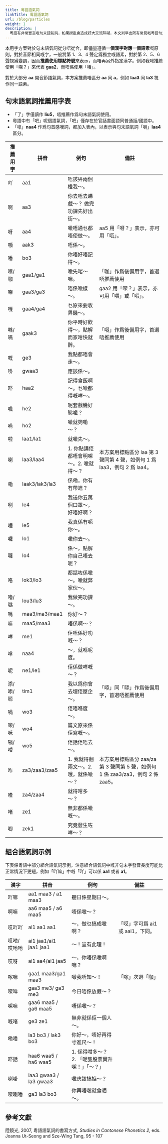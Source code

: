 ```yaml
---
title: 粵語語氣詞
linkTitle: 粵語語氣詞
url: /blog/particles
weight: 1
description: |
  粵語有非常豐富嘅句末語氣詞，如果撈亂會造成好大交流障礙，本文列舉出所有常見嘅粵語句末語氣詞同佢哋嘅推薦寫法，等大家可以寫規範粵文。
---
```



<Alert title="方案揀字原則"></Alert>

本用字方案對於句末語氣詞從分唔從合，即儘量遵循**一個漢字對應一個語素**嘅原則。對於音節相同嘅字，一般將第 1、3、4 聲定爲獨立嘅語素，對於第 2、5、6 聲視爲變調，因而**推薦使用標點符號**來表示，而唔再另外指定漢字。例如我哋推薦使用「㗎？」來代表 **gaa2**，而唔係使用「𠿪」。

對於大部分 **aa** 開音節語氣詞，本方案推薦唔區分 **aa** 同 **a**，例如 **laa3** 同 **la3** 視作同一語素。

## 句末語氣詞推薦用字表

<Alert title="說明">

- 「了」字僅讀作 **liu5**，唔推薦作爲句末語氣詞使用。
- 粵語中冇「吧」呢個語氣詞，「吧」僅存在於官話書面語同普通話/國語中。
- 「嗱」**naa4** 作爲句首感嘆詞，都加入表內，以表示與句末語氣詞「喇」**laa4** 區分。

</Alert>

| 推薦用字 | 拼音           | 例句                                   | 備註                                                                             |
| -------- | -------------- | -------------------------------------- | -------------------------------------------------------------------------------- |
| 吖       | aa1            | 唔該畀兩個橙我～。                     |                                                                                  |
| 啊       | aa3            | 你去唔去睇戲～？ 做完功課先好出街～。  |                                                                                  |
| 呀       | aa4            | 噉唔通乜都唔使做～。                   | aa5 用「呀？」表示，亦可用「咓」。                                               |
| 𡅅       | aak3           | 唔係～。                               |                                                                                  |
| 噃       | bo3            | 你唔好唔記得～。                       |                                                                                  |
| 𠺢/咖    | gaa1/ga1       | 噉先啱～嘛。                           | 「咖」作爲後備用字，首選唔推薦使用                                               |
| 㗎       | gaa3/ga3       | 唔係噉樣～。                           | gaa2 用「㗎？」表示，亦可用「𠿪」或「㗇」。                                      |
| 嘎       | gaa4/ga4       | 乜原來要收畀錢～。                     |                                                                                  |
| 𠺝/嗝    | gaak3          | 你平時好飲得～，點解而家咁快就醉。     | 「嗝」作爲後備用字，首選唔推薦使用                                               |
| 嘅       | ge3            | 我點都唔會走～。                       |                                                                                  |
| 啩       | gwaa3          | 應該係～。                             |                                                                                  |
| 吓       | haa2           | 記得食飯啊～。乜噉都得嘅咩～。         |                                                                                  |
| 嚱       | he2            | 呢套戲幾好睇嚱？                       |                                                                                  |
| 嗬       | ho2            | 噉就夠嘞～？                           |                                                                                  |
| 啦       | laa1/la1       | 就噉先～。                             |                                                                                  |
| 喇       | laa3/laa4      | 1. 你點講佢都唔會明㗎～。2. 噉就得～？ | 本方案用標點區分 laa 第 3 聲同第 4 聲，如例句 1 爲 laa3，例句 2 爲 laa4。        |
| 嘞       | laak3/lak3/la3 | 係嘞，你有冇帶遮？                     |                                                                                  |
| 咧       | le4            | 我送你五萬個口罩～，好唔好啊？         |                                                                                  |
| 哩       | le5            | 我真係冇呃你～。                       |                                                                                  |
| 囉       | lo1            | 噉你去～。                             |                                                                                  |
| 囖       | lo4            | 係～，點解你自己唔去呢？               |                                                                                  |
| 咯       | lok3/lo3       | 都話咗係噉～。噉就弊家伙～。           |                                                                                  |
| 嚕/𡀔    | lou3/lu3       | 我做完功課～。                         |                                                                                  |
| 嗎       | maa3/ma3/maa1  | 你好～？                               |                                                                                  |
| 嘛       | maa5/maa3      | 唔係啊～？                             |                                                                                  |
| 咩       | me1            | 佢唔係好叻嘅～？                       |                                                                                  |
| 嗱       | naa4           | ～，就喺呢度。                         |                                                                                  |
| 呢       | ne1/le1        | 佢係做咩嘅～？                         |                                                                                  |
| 添/㖭/𠻹 | tim1           | 我以爲你會去埋佢屋企～。               | 「㖭」同「𠻹」作爲後備用字，首選唔推薦使用                                       |
| 喎       | wo3            | 佢唔喺度～。                           |                                                                                  |
| 啝/咊    | wo4            | 篇文原來係佢寫嘅～。                   |                                                                                  |
| 𡁜/唩    | wo5            | 佢話佢唔去～。                         |                                                                                  |
| 咋       | za3/zaa3/zaa5  | 1. 我就得翻兩文～。2. 哦，就係噉～？   | 本方案用標點區分 zaa/za 第 3 聲同第 5 聲，如例句 1 係 zaa3/za3，例句 2 係 zaa5。 |
| 喳       | za4/zaa4       | 就得咁多～？                           |                                                                                  |
| 啫       | ze1            | 無非都係噉嘅～。                       |                                                                                  |
| 唧       | zek1           | 究竟發生咗咩～？                       |                                                                                  |

## 組合語氣詞示例

<Alert title="說明"></Alert>

下表係粵語中部分組合語氣詞示例。注意組合語氣詞中嘅非句末字發音長度可能比正常情況下更短，例如「吖嘛」中嘅「吖」可以係 **aa1** 或者 **a1**。

| 漢字        | 拼音                   | 例句                                                 | 備註                             |
| ----------- | ---------------------- | ---------------------------------------------------- | -------------------------------- |
| 吖嘛        | aa1 maa3 / a1 maa3     | 聽日係星期日～。                                     |                                  |
| 啊嘛        | aa6 maa5 / a6 maa5     | 唔係噉～？                                           |                                  |
| 哎吖吖      | ai1 aa1 aa1            | ～，做乜搞成噉啊？                                   | 「哎」字可爲 ai1 或 aai1，下同。 |
| 哎吔/哎吔吔 | ai1 jaa1/ai1 jaa1 jaa1 | ～！豈有此理！                                       |                                  |
| 哎呀        | ai1 aa4/ai1 jaa5       | ～，你唔係噉啊嘛？                                   |                                  |
| 𠺢嘛        | gaa1 maa3/ga1 maa3     | 噉我唔知～！                                         | 「𠺢」次選「咖」                 |
| 㗎咩        | gaa3 me3/ ga3 me3      | 今日唔係放假～？                                     |                                  |
| 㗎嘛        | gaa6 maa5 / ga6 maa5   | 唔係噉～？                                           |                                  |
| 嘅啫        | ge3 ze1                | 無非就係佢一個人～。                                 |                                  |
| 嘞噃        | la3 bo3 / lak3 bo3     | 你好～，唔好再得寸進尺～！                           |                                  |
| 吓話        | haa6 waa5 / ha6 waa5   | 1. 係得咁多～？<br/> 2. 「呢隻股票實升㗎！」「～？」 |                                  |
| 喇啩        | laa3 gwaa3 / la3 gwaa3 | 噉應該搞掂～？                                       |                                  |
| 㗎喇噃      | ga3 la3 bo3            | 你再唔嚟就食晒～。                                   |                                  |

## 參考文獻

陸鏡光, 2007, 粵語語氣詞的書寫方式, _Studies in Cantonese Phonetics 2_, eds. Joanna Ut-Seong and Sze-Wing Tang, 95 - 107
